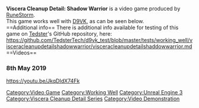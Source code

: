 <strong>Viscera Cleanup Detail: Shadow Warrior</strong> is a video game produced by [[RuneStorm]].
<br />
This game works well with [[D9VK]], as can be seen below.
<br />
==Additional info==
There is additional info available for testing of this game on [[User:Tedster|Tedster]]'s GitHub repository, here:
<br />
https://github.com/TedsterTech/d9vk_test/blob/master/tests/working_well/visceracleanupdetailshadowwarrior/visceracleanupdetailshaddowwarrior.md
<br />
==Videos==
===8th May 2019===
<youtube>https://youtu.be/JkqDIdX74Fk</youtube>
[[Category:Video Game]]
[[Category:Working Well]]
[[Category:Unreal Engine 3]]
[[Category:Viscera Cleanup Detail Series]]
[[Category:Video Demonstration]]
